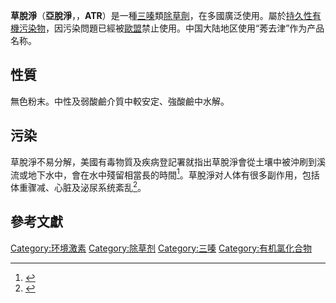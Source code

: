{{Chembox
|   Name = 草脫淨
|   NameEn = Atrazine
|   ImageFile = Atrazin.svg
<!-- | ImageSize = 210px -->
|   ImageName = 草脱净的化学结构
|   ImageFile1 = Atrazine-3D-balls.png
<!-- | ImageSize1 = 200px  -->
|   ImageName1 = 草脱净分子的球棍模型
|   IUPACName = 1-chloro-3-ethylamino-5-isopropylamino-2,4,6-triazine
|   OtherNames = 莠去津、亞脫淨
| Section1 = {{Chembox Identifiers
| CASNo = 1912-24-9
| CASNo_Ref = {{cascite|correct|CAS}}
|    SMILES  =  ClC1=NC(NC(C)C)=NC(NCC)=N1
|    RTECS  =  
  |  ChEBI_Ref  = {{ebicite|correct|EBI}}|  ChEBI  =  15930
|  DrugBank_Ref  = {{drugbankcite|correct|drugbank}}|  DrugBank  =  DB07392
|  ChemSpiderID_Ref  = {{chemspidercite|correct|chemspider}}|  ChemSpiderID  =  2169
|  PubChem  =  2256
|  UNII_Ref  = {{fdacite|correct|FDA}}|  UNII  =  QJA9M5H4IM
|  KEGG_Ref  = {{keggcite|correct|kegg}}|  KEGG  =  C06551
|  InChI  =  1/C8H14ClN5/c1-4-10-7-12-6(9)13-8(14-7)11-5(2)3/h5H,4H2,1-3H3,(H2,10,11,12,13,14)
|  InChIKey  =  MXWJVTOOROXGIU-UHFFFAOYAJ
|  ChEMBL_Ref  = {{ebicite|correct|EBI}}|  ChEMBL  =  15063
|  StdInChI_Ref  = {{stdinchicite|correct|chemspider}}|  StdInChI  =  1S/C8H14ClN5/c1-4-10-7-12-6(9)13-8(14-7)11-5(2)3/h5H,4H2,1-3H3,(H2,10,11,12,13,14)
|  StdInChIKey_Ref  = {{stdinchicite|correct|chemspider}}|  StdInChIKey  =  MXWJVTOOROXGIU-UHFFFAOYSA-N

}}
| Section2 = {{Chembox Properties
|C=8|H=14|Cl=1|N=5
|   Appearance = 無色固體
|   Density = 1.187 g/cm<sup>3</sup>
|   Solubility = 0.007 g/100 mL (?°C)
|   MeltingPt = 175 °C (448 K)
|   BoilingPt = 200 °C (473 K)
|   pKa = 
|   pKb = 
|   Viscosity =
  }}
| Section3 = {{Chembox Structure
|   MolShape = 
|   Coordination = 
|   CrystalStruct = 
|   Dipole =
  }}
| Section7 = {{Chembox Hazards
|   ExternalMSDS =
|   MainHazards = 
|   FlashPt =
|   RPhrases = 
|   SPhrases = 
  }}
| Section8 = {{Chembox Related
|   OtherAnions =
|   OtherCations =
|   OtherCpds = 
  }}
}}

'''草脫淨'''（'''亞脫淨'''，{{lang-en|Atrazine}}，'''ATR'''）是一種[[三嗪|三嗪]]類[[除草劑|除草劑]]，在多國廣泛使用。屬於[[持久性有機污染物|持久性有機污染物]]，因污染問題已經被[[歐盟|歐盟]]禁止使用。中国大陆地区使用“莠去津”作为产品名称。

==性質==
無色粉末。中性及弱酸鹼介質中較安定、強酸鹼中水解。

==污染==
草脫淨不易分解，美國有毒物質及疾病登記署就指出草脫淨會從土壤中被沖刷到溪流或地下水中，會在水中殘留相當長的時間<ref>{{Cite web |url=http://e-info.org.tw/node/38288 |title=濫用除草劑 美國各地水井檢測出6種污染物 |accessdate=2009-08-05 |archive-date=2015-09-10 |archive-url=https://web.archive.org/web/20150910053919/http://e-info.org.tw/node/38288 |dead-url=no }}</ref>。草脫淨对人体有很多副作用，包括体重骤减、心脏及泌尿系统紊乱<ref name="ATSDR 2015">{{cite web | title=Public Health Statement: Atrazine | website=ATSDR | date=2015-01-21 | url=https://www.atsdr.cdc.gov/phs/phs.asp?id=336&tid=59#:~:text=Maternal%20exposure%20to%20atrazine%20in,caused%20reduced%20survival%20of%20fetuses. | access-date=2021-02-07}}</ref>。

==參考文獻==
{{Reflist}}

{{除草剂}}

[[Category:环境激素|Category:环境激素]]
[[Category:除草剂|Category:除草剂]]
[[Category:三嗪|Category:三嗪]]
[[Category:有机氯化合物|Category:有机氯化合物]]